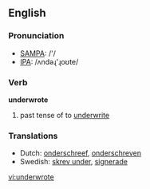 ==English==
=== Pronunciation ===
*[[w:SAMPA|SAMPA]]: /'/
*[[w:IPA|IPA]]: /ʌndəɻ'ɻoʊte/

=== Verb ===

'''underwrote'''

# past tense of to [[underwrite]]

=== Translations ===
*Dutch: [[onderschreef]], [[onderschreven]]
*Swedish: [[skrev under]], [[signerade]]

[[vi:underwrote]]